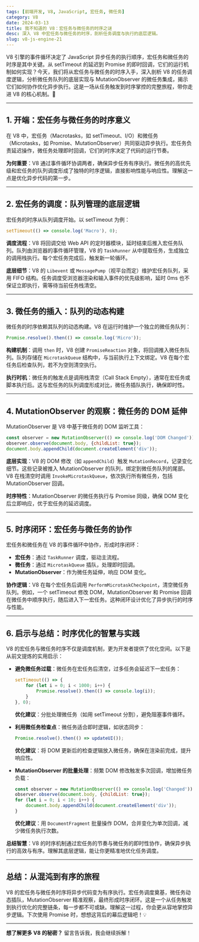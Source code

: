 ```yaml
---
tags: [前端开发, V8, JavaScript, 宏任务, 微任务]
category: V8
date: 2024-03-13
title: 我不知道的 V8：宏任务与微任务的时序之谜
desc: 深入 V8 中宏任务与微任务的时序，剖析任务调度与执行的底层逻辑。
slug: v8-js-engine-21
---
```


V8 引擎的事件循环决定了 JavaScript 异步任务的执行顺序，宏任务和微任务的时序是其中关键。从 setTimeout 的延迟到 Promise 的即时回调，它们的运行机制如何实现？今天，我们将从宏任务与微任务的时序入手，深入剖析 V8 的任务调度逻辑，分析微任务队列的底层实现与 MutationObserver 的微任务集成，揭示它们如何协作优化异步执行。这是一场从任务触发到时序掌控的完整旅程，带你走进 V8 的核心机制。🚀

---

## 1. 开端：宏任务与微任务的时序意义

在 V8 中，宏任务（Macrotasks，如 setTimeout、I/O）和微任务（Microtasks，如 Promise、MutationObserver）共同驱动异步执行。宏任务负责延迟操作，微任务处理即时回调，它们的时序决定了代码的运行节奏。

**为何重要**：V8 通过事件循环协调两者，确保异步任务有序执行。微任务的高优先级和宏任务的队列调度形成了独特的时序逻辑，直接影响性能与响应性。理解这一点是优化异步代码的第一步。

---

## 2. 宏任务的调度：队列管理的底层逻辑

宏任务的时序从队列调度开始。以 setTimeout 为例：

```javascript
setTimeout(() => console.log('Macro'), 0);
```

**调度流程**：V8 将回调交给 Web API 的定时器模块，延时结束后推入宏任务队列。队列由浏览器的事件循环管理，V8 的 `TaskRunner` 从中提取任务，生成独立的调用栈执行。每个宏任务完成后，触发新一轮循环。

**底层细节**：V8 的 `Libevent` 或 `MessagePump`（视平台而定）维护宏任务队列，采用 FIFO 结构。任务调度受浏览器渲染和输入事件的优先级影响，延时 0ms 也不保证立即执行，需等待当前任务栈清空。

---

## 3. 微任务的插入：队列的动态构建

微任务的时序依赖其队列的动态构建。V8 在运行时维护一个独立的微任务队列：

```javascript
Promise.resolve().then(() => console.log('Micro'));
```

**构建机制**：调用 `then` 时，V8 创建 `PromiseReaction` 对象，将回调推入微任务队列。队列存储在 `MicrotaskQueue` 结构中，与当前执行上下文绑定。V8 在每个宏任务后检查队列，若不为空则清空执行。

**执行时机**：微任务的触发点是调用栈清空（Call Stack Empty），通常在宏任务或脚本执行后。这与宏任务的队列调度形成对比，微任务插队执行，确保即时性。

---

## 4. MutationObserver 的观察：微任务的 DOM 延伸

MutationObserver 是 V8 中基于微任务的 DOM 监听工具：

```javascript
const observer = new MutationObserver(() => console.log('DOM Changed'));
observer.observe(document.body, {childList: true});
document.body.appendChild(document.createElement('div'));
```

**底层实现**：V8 的 DOM 修改（如 `appendChild`）触发 `MutationRecord`，记录变化细节。这些记录被推入 MutationObserver 的队列，绑定到微任务队列的尾部。V8 在栈清空时调用 `InvokeMicrotaskQueue`，依次执行所有微任务，包括 MutationObserver 回调。

**时序特性**：MutationObserver 的微任务执行与 Promise 同级，确保 DOM 变化后立即响应，优于宏任务的延迟调度。

---

## 5. 时序闭环：宏任务与微任务的协作

宏任务和微任务在 V8 的事件循环中协作，形成时序闭环：

-   **宏任务**：通过 `TaskRunner` 调度，驱动主流程。
-   **微任务**：通过 `MicrotaskQueue` 插队，处理即时回调。
-   **MutationObserver**：作为微任务延伸，响应 DOM 变化。

**协作逻辑**：V8 在每个宏任务后调用 `PerformMicrotaskCheckpoint`，清空微任务队列。例如，一个 setTimeout 修改 DOM，MutationObserver 和 Promise 回调在微任务中顺序执行，随后进入下一宏任务。这种闭环设计优化了异步执行的时序与性能。

---

## 6. 启示与总结：时序优化的智慧与实践

V8 的宏任务与微任务时序不仅是调度机制，更为开发者提供了优化空间。以下是从前文提炼的实用启示：

-   **避免微任务过载**：微任务在宏任务后清空，过多任务会延迟下一宏任务：

    ```javascript
    setTimeout(() => {
        for (let i = 0; i < 1000; i++) {
            Promise.resolve().then(() => console.log(i));
        }
    }, 0);
    ```

    **优化建议**：分批处理微任务（如用 setTimeout 分割），避免阻塞事件循环。

-   **利用微任务检查点**：微任务适合即时逻辑，如状态同步：

    ```javascript
    Promise.resolve().then(() => updateUI());
    ```

    **优化建议**：将 DOM 更新后的检查逻辑放入微任务，确保在渲染前完成，提升响应性。

-   **MutationObserver 的批量处理**：频繁 DOM 修改触发多次回调，增加微任务负载：
    ```javascript
    const observer = new MutationObserver(() => console.log('Changed'));
    observer.observe(document.body, {childList: true});
    for (let i = 0; i < 10; i++) {
        document.body.appendChild(document.createElement('div'));
    }
    ```
    **优化建议**：用 `DocumentFragment` 批量操作 DOM，合并变化为单次回调，减少微任务执行次数。

**总结智慧**：V8 的时序机制通过宏任务的节奏与微任务的即时性协作，确保异步执行的高效与有序。理解其底层逻辑，能让你更精准地优化任务调度。

---

## 总结：从混沌到有序的旅程

V8 的宏任务与微任务时序将异步代码变为有序执行。宏任务调度奠基，微任务动态插队，MutationObserver 精准观察，最终形成时序闭环。这是一个从任务触发到执行优化的完整链条，每一步都不可或缺。理解这一过程，你会更从容地掌控异步逻辑。下次使用 Promise 时，想想这背后的幕后逻辑吧！💡

---

**想了解更多 V8 的秘密？** 留言告诉我，我会继续拆解！
